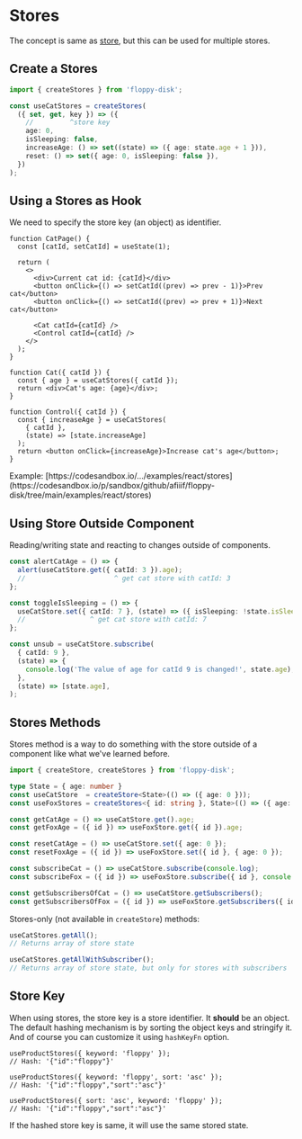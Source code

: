 
# Stores

The concept is same as [store](/docs/store/introduction), but this can be used for multiple stores.

## Create a Stores

```ts
import { createStores } from 'floppy-disk';

const useCatStores = createStores(
  ({ set, get, key }) => ({
    //         ^store key
    age: 0,
    isSleeping: false,
    increaseAge: () => set((state) => ({ age: state.age + 1 })),
    reset: () => set({ age: 0, isSleeping: false }),
  })
);
```

## Using a Stores as Hook

We need to specify the store key (an object) as identifier.

```tsx {17,23}
function CatPage() {
  const [catId, setCatId] = useState(1);

  return (
    <>
      <div>Current cat id: {catId}</div>
      <button onClick={() => setCatId((prev) => prev - 1)}>Prev cat</button>
      <button onClick={() => setCatId((prev) => prev + 1)}>Next cat</button>

      <Cat catId={catId} />
      <Control catId={catId} />
    </>
  );
}

function Cat({ catId }) {
  const { age } = useCatStores({ catId });
  return <div>Cat's age: {age}</div>;
}

function Control({ catId }) {
  const { increaseAge } = useCatStores(
    { catId },
    (state) => [state.increaseAge]
  );
  return <button onClick={increaseAge}>Increase cat's age</button>;
}
```

<Callout type="info" emoji="ℹ️">
Example: [https://codesandbox.io/.../examples/react/stores](https://codesandbox.io/p/sandbox/github/afiiif/floppy-disk/tree/main/examples/react/stores)
</Callout>

## Using Store Outside Component

Reading/writing state and reacting to changes outside of components.

```ts {2,7,12}
const alertCatAge = () => {
  alert(useCatStore.get({ catId: 3 }).age);
  //                      ^ get cat store with catId: 3
};

const toggleIsSleeping = () => {
  useCatStore.set({ catId: 7 }, (state) => ({ isSleeping: !state.isSleeping }));
  //                ^ get cat store with catId: 7
};

const unsub = useCatStore.subscribe(
  { catId: 9 },
  (state) => {
    console.log('The value of age for catId 9 is changed!', state.age);
  },
  (state) => [state.age],
);
```

## Stores Methods

Stores method is a way to do something with the store outside of a component like what we've learned before.

```ts {8,11,14,17}
import { createStore, createStores } from 'floppy-disk';

type State = { age: number }
const useCatStore  = createStore<State>(() => ({ age: 0 }));
const useFoxStores = createStores<{ id: string }, State>(() => ({ age: 0 }));

const getCatAge = () => useCatStore.get().age;
const getFoxAge = ({ id }) => useFoxStore.get({ id }).age;

const resetCatAge = () => useCatStore.set({ age: 0 });
const resetFoxAge = ({ id }) => useFoxStore.set({ id }, { age: 0 });

const subscribeCat = () => useCatStore.subscribe(console.log);
const subscribeFox = ({ id }) => useFoxStore.subscribe({ id }, console.log);

const getSubscribersOfCat = () => useCatStore.getSubscribers();
const getSubscribersOfFox = ({ id }) => useFoxStore.getSubscribers({ id });
```

Stores-only (not available in `createStore`) methods:

```ts
useCatStores.getAll();
// Returns array of store state

useCatStores.getAllWithSubscriber();
// Returns array of store state, but only for stores with subscribers
```

## Store Key

When using stores, the store key is a store identifier. It **should** be an object.
The default hashing mechanism is by sorting the object keys and stringify it.
And of course you can customize it using `hashKeyFn` option.

```tsx
useProductStores({ keyword: 'floppy' });
// Hash: '{"id":"floppy"}'

useProductStores({ keyword: 'floppy', sort: 'asc' });
// Hash: '{"id":"floppy","sort":"asc"}'

useProductStores({ sort: 'asc', keyword: 'floppy' });
// Hash: '{"id":"floppy","sort":"asc"}'
```

If the hashed store key is same, it will use the same stored state.
